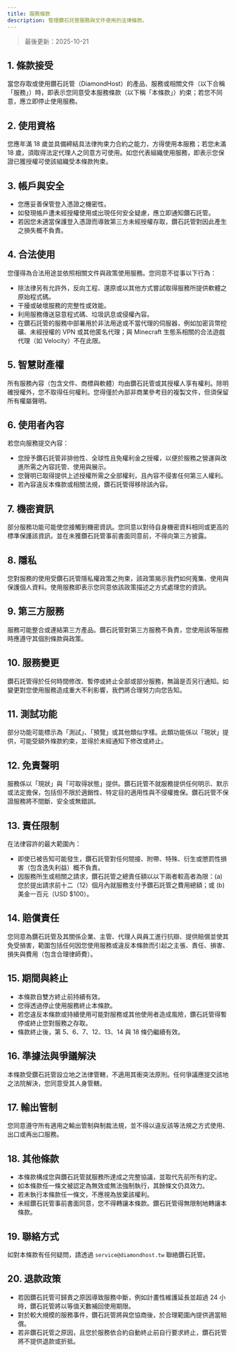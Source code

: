 ```yaml
---
title: 服務條款
description: 管理鑽石託管服務與文件使用的法律條款。
---
```


> 最後更新：2025-10-21

## 1. 條款接受

當您存取或使用鑽石託管（DiamondHost）的產品、服務或相關文件（以下合稱「服務」）時，即表示您同意受本服務條款（以下稱「本條款」）約束；若您不同意，應立即停止使用服務。

## 2. 使用資格

您應年滿 18 歲並具備締結具法律拘束力合約之能力，方得使用本服務；若您未滿 18 歲，須取得法定代理人之同意方可使用。如您代表組織使用服務，即表示您保證已獲授權可使該組織受本條款拘束。

## 3. 帳戶與安全

- 您應妥善保管登入憑證之機密性。
- 如發現帳戶遭未經授權使用或出現任何安全疑慮，應立即通知鑽石託管。
- 若因您未適當保護登入憑證而導致第三方未經授權存取，鑽石託管對因此產生之損失概不負責。

## 4. 合法使用

您僅得為合法用途並依照相關文件與政策使用服務。您同意不從事以下行為：

- 除法律另有允許外，反向工程、還原或以其他方式嘗試取得服務所提供軟體之原始程式碼。
- 干擾或破壞服務的完整性或效能。
- 利用服務傳送惡意程式碼、垃圾訊息或侵權內容。
- 在鑽石託管的服務中部署用於非法用途或不當代理的伺服器，例如加密貨幣挖礦、未經授權的 VPN 或其他匿名代理；與 Minecraft 生態系相關的合法遊戲代理（如 Velocity）不在此限。

## 5. 智慧財產權

所有服務內容（包含文件、商標與軟體）均由鑽石託管或其授權人享有權利。除明確授權外，您不取得任何權利。您得僅於內部非商業參考目的複製文件，但須保留所有權屬聲明。

## 6. 使用者內容

若您向服務提交內容：

- 您授予鑽石託管非排他性、全球性且免權利金之授權，以便於服務之營運與改進所需之內容託管、使用與展示。
- 您聲明已取得提供上述授權所需之全部權利，且內容不侵害任何第三人權利。
- 若內容違反本條款或相關法規，鑽石託管得移除該內容。

## 7. 機密資訊

部分服務功能可能使您接觸到機密資訊。您同意以對待自身機密資料相同或更高的標準保護該資訊，並在未獲鑽石託管事前書面同意前，不得向第三方披露。

## 8. 隱私

您對服務的使用受鑽石託管隱私權政策之拘束，該政策揭示我們如何蒐集、使用與保護個人資料。使用服務即表示您同意依該政策描述之方式處理您的資訊。

## 9. 第三方服務

服務可能整合或連結第三方產品。鑽石託管對第三方服務不負責，您使用該等服務時應遵守其個別條款與政策。

## 10. 服務變更

鑽石託管得於任何時間修改、暫停或終止全部或部分服務，無論是否另行通知。如變更對您使用服務造成重大不利影響，我們將合理努力向您告知。

## 11. 測試功能

部分功能可能標示為「測試」、「預覽」或其他類似字樣。此類功能係以「現狀」提供，可能受額外條款約束，並得於未經通知下修改或終止。

## 12. 免責聲明

服務係以「現狀」與「可取得狀態」提供。鑽石託管不就服務提供任何明示、默示或法定擔保，包括但不限於適銷性、特定目的適用性與不侵權擔保。鑽石託管不保證服務將不間斷、安全或無錯誤。

## 13. 責任限制

在法律容許的最大範圍內：

- 即使已被告知可能發生，鑽石託管對任何間接、附帶、特殊、衍生或懲罰性損害（包含逸失利益）概不負責。
- 因服務所生或相關之請求，鑽石託管之總責任額以以下兩者較高者為限：(a) 您於提出請求前十二（12）個月內就服務支付予鑽石託管之費用總額；或 (b) 美金一百元（USD $100）。

## 14. 賠償責任

您同意為鑽石託管及其關係企業、主管、代理人與員工進行抗辯、提供賠償並使其免受損害，範圍包括任何因您使用服務或違反本條款而引起之主張、責任、損害、損失與費用（包含合理律師費）。

## 15. 期間與終止

- 本條款自雙方終止前持續有效。
- 您得透過停止使用服務終止本條款。
- 若您違反本條款或持續使用可能對服務或其他使用者造成風險，鑽石託管得暫停或終止您對服務之存取。
- 條款終止後，第 5、6、7、12、13、14 與 18 條仍繼續有效。

## 16. 準據法與爭議解決

本條款受鑽石託管設立地之法律管轄，不適用其衝突法原則。任何爭議應提交該地之法院解決，您同意受其人身管轄。

## 17. 輸出管制

您同意遵守所有適用之輸出管制與制裁法規，並不得以違反該等法規之方式使用、出口或再出口服務。

## 18. 其他條款

- 本條款構成您與鑽石託管就服務所達成之完整協議，並取代先前所有約定。
- 如本條款任一條文被認定為無效或無法強制執行，其餘條文仍具效力。
- 若未執行本條款任一條文，不應視為放棄該權利。
- 未經鑽石託管事前書面同意，您不得轉讓本條款。鑽石託管得無限制地轉讓本條款。

## 19. 聯絡方式

如對本條款有任何疑問，請透過 `service@diamondhost.tw` 聯絡鑽石託管。

## 20. 退款政策

- 若因鑽石託管可歸責之原因導致服務中斷，例如計畫性維護延長並超過 24 小時，鑽石託管將以等值天數補回使用期限。
- 對於較大規模的服務事件，鑽石託管將與您協商後，於合理範圍內提供適當賠償。
- 若非鑽石託管之原因，且您於服務依合約自動終止前自行要求終止，鑽石託管將不提供退款或折抵。

